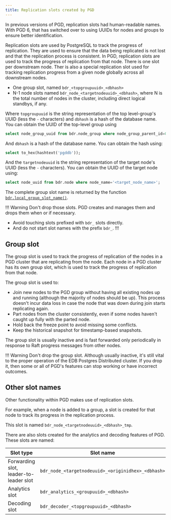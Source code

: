 ```yaml
---
title: Replication slots created by PGD
---
```


In previous versions of PGD, replication slots had human-readable names. With PGD 6, that has switched over to using UUIDs for nodes and groups
to ensure better identification.

Replication slots are used by PostgreSQL to track the progress of replication. They are used to ensure that the data being replicated
is not lost and that the replication process is consistent. In PGD, replication slots are used to track the progress of replication
from that node. There is one slot per downstream node. Ther is also a special replication slot used for tracking replication progress from a given 
node globally across all downstream nodes.

- One group slot, named `bdr_<topgroupuuid>_<dbhash>`
- N-1 node slots named `bdr_node_<targetnodeuuid>_<dbhash>`, where N is the total number of nodes in the cluster, including direct logical standbys, if any.

Where `topgroupuuid` is the string representation of the top level-group's UUID (less the `-` characters) and `dbhash` is a hash of the database name. You can obtain the UUID of the top-level group using

```sql
select node_group_uuid from bdr.node_group where node_group_parent_id=0;
```

And `dbhash` is a hash of the database name. You can obtain the hash using:

```sql
select to_hex(hashtext('pgddb'));
```

And the `targetnodeuuid` is the string representation of the target node's UUID (less the `-` characters). You can obtain the UUID of the target node using:

```sql
select node_uuid from bdr.node where node_name='<target_node_name>';
```

The complete group slot name is returned by the function [`bdr.local_group_slot_name()`](/pgd/latest/reference/tables-views-functions/functions#bdrlocal_group_slot_name).

!!! Warning
Don't drop those slots. PGD creates and manages them and drops them when or if necessary.

- Avoid touching slots prefixed with `bdr_` slots directly.
- And do not start slot names with the prefix `bdr_`.
!!!


## Group slot

The group slot is used to track the progress of replication of the nodes in a PGD cluster that are replicating from the node.
Each node in a PGD cluster has its own group slot, which is used to track the progress of replication from that node.

The group slot is used to:

- Join new nodes to the PGD group without having all existing nodes
    up and running (although the majority of nodes should be up). This process doesn't
    incur data loss in case the node that was down during join starts
    replicating again.
- Part nodes from the cluster consistently, even if some nodes haven't
    caught up fully with the parted node.
- Hold back the freeze point to avoid missing some conflicts.
- Keep the historical snapshot for timestamp-based snapshots.

The group slot is usually inactive and is fast forwarded only periodically in response to Raft progress messages from other nodes.

!!! Warning
    Don't drop the group slot. Although usually inactive, it's
    still vital to the proper operation of the EDB Postgres Distributed cluster. If you drop it,
    then some or all of PGD's features can stop working or have incorrect outcomes.

## Other slot names

Other functionality within PGD makes use of replication slots.

For example, when a node is added to a group, a slot is created for that node to track its progress in the replication process.

This slot is named `bdr_node_<targetnodeuuid>_<dbhash>_tmp`.

There are also slots created for the analytics and decoding features of PGD.
These slots are named:

| Slot type                              | Slot name                                          |
|----------------------------------------|----------------------------------------------------|
| Forwarding slot, leader-to-leader slot | `bdr_node_<targetnodeuuid>_<originidhex>_<dbhash>` |
| Analytics slot                         | `bdr_analytics_<groupuuid>_<dbhash>`               |
| Decoding slot                          | `bdr_decoder_<topgroupuuid>_<dbhash>`              |

